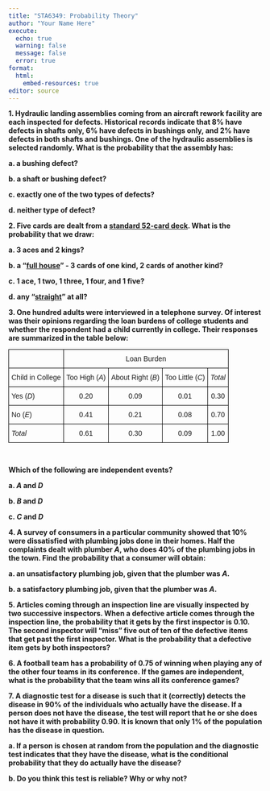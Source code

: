 ```yaml
---
title: "STA6349: Probability Theory"
author: "Your Name Here"
execute:
  echo: true
  warning: false
  message: false
  error: true
format: 
  html:
    embed-resources: true
editor: source
---
```


<!-- this is an html comment - notice it does not appear on the rendered file

The following should help you with typesetting:

$$
\begin{align*}
P[A \cup B] &= P[A] + P[B] - P[A \and B] \\
P[A \cap B] &= P[A|B] P[B] \\
P[A^c] &= 1-P[A]
\end{align*}
$$

The align* environment will align equations for us. The asterick is telling LaTeX not to number the equation. 

The & tells LaTeX where to align the equation's lines. Note: it does not have to be attached to an =.

The \\ breaks to a new line. This is standard LaTeX syntax.

Because we are in display mode (notice that the align* environment is wrapped by $$), LaTeX assumes that everything is math. If we need to insert text, you can use \text{text here} to insert.

Please refer to my .qmd files on GitHub for any "how did you typeset this on the slides?" - this is why I make everything available for students.

-->

**1. Hydraulic landing assemblies coming from an aircraft rework facility are each inspected for defects. Historical records indicate that 8% have defects in shafts only, 6% have defects in bushings only, and 2% have defects in both shafts and bushings. One of the hydraulic assemblies is selected randomly. What is the probability that the assembly has:**

**a. a bushing defect?**

**b. a shaft or bushing defect?**

**c. exactly one of the two types of defects?**

**d. neither type of defect?**

**2. Five cards are dealt from a [standard 52-card deck](https://en.wikipedia.org/wiki/Standard_52-card_deck#/media/File:Piatnikcards.jpg). What is the probability that we draw:**

**a. 3 aces and 2 kings?**

**b. a "[full house](https://en.wikipedia.org/wiki/List_of_poker_hands#Full_house)" - 3 cards of one kind, 2 cards of another kind?**

**c. 1 ace, 1 two, 1 three, 1 four, and 1 five?**

**d. any "[straight](https://en.wikipedia.org/wiki/List_of_poker_hands#Straight)" at all?**

**3. One hundred adults were interviewed in a telephone survey. Of interest was their opinions regarding the loan burdens of college students and whether the respondent had a child currently in college. Their responses are summarized in the table below:**

<!-- below is a html table; I generated the code with tablesgenerator.com -->
<style type="text/css">
.tg  {border-collapse:collapse;border-spacing:0;margin:0px auto;}
.tg td{border-color:black;border-style:solid;border-width:1px;font-family:Arial, sans-serif;font-size:14px;
  overflow:hidden;padding:10px 5px;word-break:normal;}
.tg th{border-color:black;border-style:solid;border-width:1px;font-family:Arial, sans-serif;font-size:14px;
  font-weight:normal;overflow:hidden;padding:10px 5px;word-break:normal;}
.tg .tg-wp8o{border-color:#000000;text-align:center;vertical-align:top}
.tg .tg-73oq{border-color:#000000;text-align:left;vertical-align:top}
.tg .tg-lmxn{border-color:#000000;font-style:italic;text-align:left;vertical-align:top}
@media screen and (max-width: 767px) {.tg {width: auto !important;}.tg col {width: auto !important;}.tg-wrap {overflow-x: auto;-webkit-overflow-scrolling: touch;margin: auto 0px;}}</style>
<div class="tg-wrap"><table class="tg"><tbody>
  <tr>
    <td class="tg-73oq"></td>
    <td class="tg-wp8o" colspan="4">Loan Burden</td>
  </tr>
  <tr>
    <td class="tg-wp8o">Child in College</td>
    <td class="tg-wp8o">Too High (*A*)</td>
    <td class="tg-wp8o">About Right (*B*)</td>
    <td class="tg-wp8o">Too Little (*C*)</td>
    <td class="tg-wp8o"><span style="font-style:italic">Total</span></td>
  </tr>
  <tr>
    <td class="tg-73oq">Yes (*D*)</td>
    <td class="tg-wp8o">0.20</td>
    <td class="tg-wp8o">0.09</td>
    <td class="tg-wp8o">0.01</td>
    <td class="tg-wp8o">0.30</td>
  </tr>
  <tr>
    <td class="tg-73oq">No (*E*)</td>
    <td class="tg-wp8o">0.41</td>
    <td class="tg-wp8o">0.21</td>
    <td class="tg-wp8o">0.08</td>
    <td class="tg-wp8o">0.70</td>
  </tr>
  <tr>
    <td class="tg-lmxn">Total</td>
    <td class="tg-wp8o">0.61</td>
    <td class="tg-wp8o">0.30</td>
    <td class="tg-wp8o">0.09</td>
    <td class="tg-wp8o">1.00</td>
  </tr>
</tbody>
</table></div><br>

**Which of the following are independent events?**

**a. *A* and *D* **

**b. *B* and *D* **

**c. *C* and *D* **


**4. A survey of consumers in a particular community showed that 10% were dissatisfied with plumbing jobs done in their homes. Half the complaints dealt with plumber *A*, who does 40% of the plumbing jobs in the town. Find the probability that a consumer will obtain:**

**a. an unsatisfactory plumbing job, given that the plumber was *A*.**

**b. a satisfactory plumbing job, given that the plumber was *A*.**

**5. Articles coming through an inspection line are visually inspected by two successive inspectors. When a defective article comes through the inspection line, the probability that it gets by the first inspector is 0.10. The second inspector will "miss" five out of ten of the defective items that get past the first inspector. What is the probability that a defective item gets by both inspectors?**

**6. A football team has a probability of 0.75 of winning when playing any of the other four teams in its conference. If the games are independent, what is the probability that the team wins all its conference games?**

**7. A diagnostic test for a disease is such that it (correctly) detects the disease in 90% of the individuals who actually have the disease. If a person does not have the disease, the test will report that he or she does not have it with probability 0.90. It is known that only 1% of the population has the disease in question.**

**a. If a person is chosen at random from the population and the diagnostic test indicates that they have the disease, what is the conditional probability that they do actually have the disease?**

**b. Do you think this test is reliable? Why or why not?**